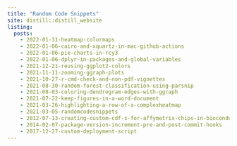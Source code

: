 ```yaml
---
title: "Random Code Snippets"
site: distill::distill_website
listing: 
  posts:
    - 2022-01-31-heatmap-colormaps
    - 2022-01-06-cairo-and-xquartz-in-mac-github-actions
    - 2022-01-06-pie-charts-in-rcy3
    - 2022-01-06-dplyr-in-packages-and-global-variables
    - 2021-12-21-reusing-ggplot2-colors
    - 2021-11-11-zooming-ggraph-plots
    - 2021-10-27-r-cmd-check-and-non-pdf-vignettes
    - 2021-08-30-random-forest-classification-using-parsnip
    - 2021-08-03-coloring-dendrogram-edges-with-ggraph
    - 2021-07-22-keep-figures-in-a-word-document
    - 2021-03-26-highlighting-a-row-of-a-complexheatmap
    - 2021-03-05-randomcodesnippets
    - 2012-07-13-creating-custom-cdf-s-for-affymetrix-chips-in-bioconductor
    - 2014-02-07-package-version-increment-pre-and-post-commit-hooks
    - 2017-12-27-custom-deployment-script
---
```

